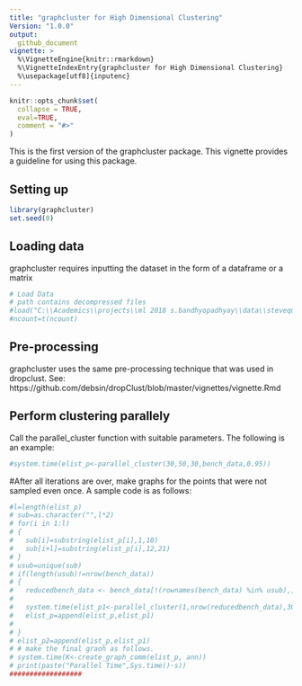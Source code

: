 ```yaml
---
title: "graphcluster for High Dimensional Clustering"
Version: "1.0.0"
output: 
  github_document
vignette: >
  %\VignetteEngine{knitr::rmarkdown}
  %\VignetteIndexEntry{graphcluster for High Dimensional Clustering}
  %\usepackage[utf8]{inputenc}
---
```


```r
knitr::opts_chunk$set(
  collapse = TRUE,
  eval=TRUE,
  comment = "#>"
)
```

This is the first version of the graphcluster package. This vignette provides a guideline for using this package.

## Setting up

```r
library(graphcluster)
set.seed(0)
```
## Loading data
graphcluster requires inputting the dataset in the form of a dataframe or a matrix


```r
# Load Data
# path contains decompressed files 
#load("C:\\Academics\\projects\\ml 2018 s.bandhyopadhyay\\data\\stevequake\\steve_quake.RData")
#ncount=t(ncount)
```
## Pre-processing
graphcluster uses the same pre-processing technique that was used in dropclust. See: https://github.com/debsin/dropClust/blob/master/vignettes/vignette.Rmd

## Perform clustering parallely

Call the parallel_cluster function with suitable parameters. The following is an example:
```r
#system.time(elist_p<-parallel_cluster(30,50,30,bench_data,0.95))
```
#After all iterations are over, make graphs for the points that were not sampled even once. A sample code is as follows:

```r
#l=length(elist_p)
# sub=as.character("",l*2)
# for(i in 1:l)
# {
#   sub[i]=substring(elist_p[i],1,10)
#   sub[i+l]=substring(elist_p[i],12,21)
# }
# usub=unique(sub)
# if(length(usub)!=nrow(bench_data))
# {
#   reducedbench_data <- bench_data[!(rownames(bench_data) %in% usub),]
#   
#   system.time(elist_p1<-parallel_cluster(1,nrow(reducedbench_data),30,reducedbench_data,0.90))
#   elist_p=append(elist_p,elist_p1)
#   
# }
# elist_p2=append(elist_p,elist_p1)
# # make the final graoh as follows.
# system.time(K<-create_graph_comm(elist_p, ann))
# print(paste("Parallel Time",Sys.time()-s))
##################
```

